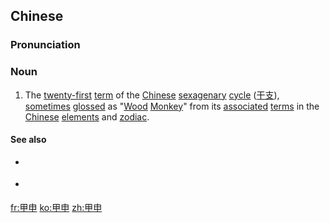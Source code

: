 ==Chinese==
{{zh-forms|{{nowrap|1st [[heavenly stem]]}}<br>([[turtle]] [[shell]])|{{nowrap|9th [[earthly branch]]}}<br>([[lightning]] [[bolt]])}}
{{wikipedia|Chinese sexagenary cycle}}
{{wikipedia|Monkey (zodiac)|Monkey in the Chinese zodiac}}

===Pronunciation===
{{zh-pron
|m=jiǎshēn
|c=gaap3 san1
|mn=qz,xm,zz:kah-sin
|cat=n
}}

===Noun===
{{zh-noun}}

# The [[twenty-first]] [[term]] of the [[Chinese]] [[sexagenary]] [[cycle]] ([[干支]]), [[sometimes]] [[gloss]]ed as "[[wood|Wood]] [[monkey|Monkey]]" from its [[associate]]d [[term]]s in the [[Chinese]] [[element]]s and [[zodiac]].

====See also====
* {{sense|preceding term}} {{zh-l|癸未}}
* {{sense|next term}} {{zh-l|乙酉}}

[[fr:甲申]]
[[ko:甲申]]
[[zh:甲申]]
